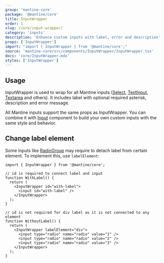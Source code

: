 ```yaml
---
group: 'mantine-core'
package: '@mantine/core'
title: InputWrapper
order: 1
slug: /core/input-wrapper/
category: 'inputs'
description: 'Enhance custom inputs with label, error and description'
props: ['InputWrapper']
import: "import { InputWrapper } from '@mantine/core';"
source: 'mantine-core/src/components/InputWrapper/InputWrapper.tsx'
docs: 'core/InputWrapper.mdx'
styles: ['InputWrapper']
---
```



## Usage

InputWrapper is used to wrap for all Mantine inputs ([Select](/core/select/), [TextInput](/core/text-input/), [Textarea](/core/textarea/) and others).
It includes label with optional required asterisk, description and error message.

All Mantine inputs support the same props as InputWrapper.
You can combine it with [Input](/core/input/) component
to build your own custom inputs with the same style and behavior.

<Demo data={InputWrapperDemos.configurator} />

## Change label element

Some inputs like [RadioGroup](/core/radio-group/)
may require to detach label from certain element.
To implement this, use `labelElement`:

```tsx
import { InputWrapper } from '@mantine/core';

// id is required to connect label and input
function WithLabel() {
  return (
    <InputWrapper id="with-label">
      <input id="with-label" />
    </InputWrapper>
  );
}

// id is not required for div label as it is not connected to any element
function WithoutLabel() {
  return (
    <InputWrapper labelElement="div">
      <input type="radio" name="radio" value="1" />
      <input type="radio" name="radio" value="2" />
      <input type="radio" name="radio" value="3" />
    </InputWrapper>
  );
}
```
